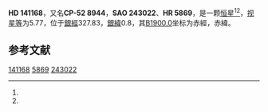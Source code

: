{{Starbox begin
| name = HD 141168
}}
{{Starbox observe
| epoch = [[J2000.0|J2000.0]]
| constell = {{星座名待查}}<ref name=SIMBAD>{{cite web
 | url=http://simbad.u-strasbg.fr/simbad/sim-id?Ident=HR+5869
 | title=Pulsating variable Star
 | publisher=Centre de Données astronomiques de Strasbourg
 | work=SIMBAD
 | accessdate=2012-07-13
 | archive-date=2016-03-17
 | archive-url=https://web.archive.org/web/20160317160056/http://simbad.u-strasbg.fr/simbad/sim-id?Ident=HR+5869
 | dead-url=no
 }}</ref><ref name=DATA>{{cite web
 | url=http://vizier.u-strasbg.fr/viz-bin/VizieR-5?-out.add=.&-source=5050&-corr=PK=HR&-out.max=9999&HR=5869
 | title=VizieR Detailed Page
 | accessdate=2012-07-13
 | archive-date=2019-02-16
 | archive-url=https://web.archive.org/web/20190216084444/http://vizier.u-strasbg.fr/viz-bin/VizieR-5?-out.add=.&-source=5050&-corr=PK=HR&-out.max=9999&HR=5869
 | dead-url=no
 }}</ref>
| 星官 = 
| ra = {{RA|15|50|6.9}}<ref name=SIMBAD /><ref name=DATA />
| dec = {{DEC|-53|12|34}}<ref name=SIMBAD /><ref name=DATA />
| appmag_v = 5.77<ref name=SIMBAD /><ref name=DATA />
}}
{{Starbox character
| class = B9Vn:<ref name=SIMBAD /><ref name=DATA />
| b-v = -0.08<ref name=SIMBAD /><ref name=DATA />
| u-b = -0.23<ref name=SIMBAD /><ref name=DATA />
| r-i = <ref name=SIMBAD /><ref name=DATA />
| variable = 
}}
{{Starbox astrometry
| radial_v = -0.23
| prop_mo_ra = 16
| parallax = 
| p_error = 
}}
{{Starbox catalog
| names =CP-52 8944，[[SAO星表|SAO]] 243022，[[HD星表|HD]] 141168，[[HR星表|HR]] 5869}}
{{Starbox reference |Simbad=HR+5869}}
{{Starbox end}}

'''HD 141168'''，又名'''CP-52 8944'''，'''SAO 243022'''、'''HR 5869'''，是一颗[[恒星|恒星]]<ref name=SIMBAD /><ref name=DATA />，[[视星等|视星等]]为5.77，位于[[銀道座標系|銀經]]327.83，[[銀道座標系|銀緯]]0.8，其[[B1900.0|B1900.0]]坐标为赤經{{RA|15|42|31.7}}，赤緯{{DEC|-52|0.8|7}}。

== 参考文献 ==
{{reflist}}

{{star-stub}}

[[Category:HD和HDE天體|141168]]
[[Category:HR天體|5869]]
[[Category:SAO天體|243022]]